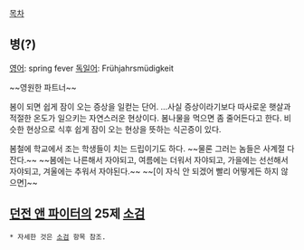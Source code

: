 [[목차]]

== 병(?) ==
[[영어]]: spring fever
[[독일어]]: Frühjahrsmüdigkeit

~~영원한 파트너~~

봄이 되면 쉽게 잠이 오는 증상을 일컫는 단어. …사실 증상이라기보다 따사로운 햇살과 적절한 온도가 일으키는 자연스러운 현상이다. 봄나물을 먹으면 좀 줄어든다고 한다. 비슷한 현상으로 식후 쉽게 잠이 오는 현상을 뜻하는 식곤증이 있다.

봄철에 학교에서 조는 학생들이 치는 드립이기도 하다. ~~물론 그러는 놈들은 사계절 다 잔다.~~ ~~봄에는 나른해서 자야되고, 여름에는 더워서 자야되고, 가을에는 선선해서 자야되고, 겨울에는 추워서 자야된다.~~ ~~[이 자식 안 되겠어 빨리 어떻게든 하지 않으면]~~

== [[던전 앤 파이터]]의 25제 [[소검]] ==
 * 자세한 것은 [[소검]] 항목 참조.
